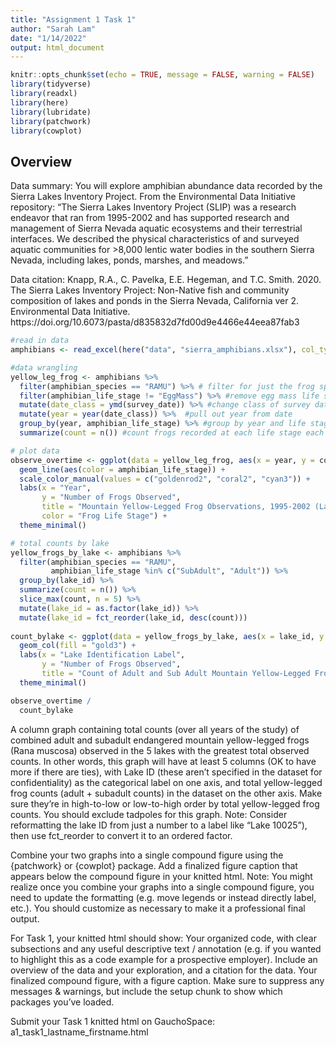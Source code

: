 ```yaml
---
title: "Assignment 1 Task 1"
author: "Sarah Lam"
date: "1/14/2022"
output: html_document
---
```


```r
knitr::opts_chunk$set(echo = TRUE, message = FALSE, warning = FALSE)
library(tidyverse)
library(readxl)
library(here)
library(lubridate)
library(patchwork)
library(cowplot)
```

## Overview

Data summary: You will explore amphibian abundance data recorded by the Sierra Lakes Inventory Project. From the Environmental Data Initiative repository: “The Sierra Lakes Inventory Project (SLIP) was a research endeavor that ran from 1995-2002 and has supported research and management of Sierra Nevada aquatic ecosystems and their terrestrial interfaces. We described the physical characteristics of and surveyed aquatic communities for >8,000 lentic water bodies in the southern Sierra Nevada, including lakes, ponds, marshes, and meadows.”

Data citation: Knapp, R.A., C. Pavelka, E.E. Hegeman, and T.C. Smith. 2020. The Sierra Lakes Inventory Project: Non-Native fish and community composition of lakes and ponds in the Sierra Nevada, California ver 2. Environmental Data Initiative. https://doi.org/10.6073/pasta/d835832d7fd00d9e4466e44eea87fab3

```r
#read in data
amphibians <- read_excel(here("data", "sierra_amphibians.xlsx"), col_types = "text")
```

```r
#data wrangling
yellow_leg_frog <- amphibians %>% 
  filter(amphibian_species == "RAMU") %>% # filter for just the frog species we want
  filter(amphibian_life_stage != "EggMass") %>% #remove egg mass life stage since we won't graph it 
  mutate(date_class = ymd(survey_date)) %>% #change class of survey date
  mutate(year = year(date_class)) %>%  #pull out year from date
  group_by(year, amphibian_life_stage) %>% #group by year and life stage
  summarize(count = n()) #count frogs recorded at each life stage each year

# plot data
observe_overtime <- ggplot(data = yellow_leg_frog, aes(x = year, y = count)) +
  geom_line(aes(color = amphibian_life_stage)) +
  scale_color_manual(values = c("goldenrod2", "coral2", "cyan3")) +
  labs(x = "Year", 
       y = "Number of Frogs Observed", 
       title = "Mountain Yellow-Legged Frog Observations, 1995-2002 (Lam)", 
       color = "Frog Life Stage") +
  theme_minimal()
```

```r
# total counts by lake 
yellow_frogs_by_lake <- amphibians %>% 
  filter(amphibian_species == "RAMU", 
         amphibian_life_stage %in% c("SubAdult", "Adult")) %>% 
  group_by(lake_id) %>% 
  summarize(count = n()) %>% 
  slice_max(count, n = 5) %>% 
  mutate(lake_id = as.factor(lake_id)) %>% 
  mutate(lake_id = fct_reorder(lake_id, desc(count)))
  
count_bylake <- ggplot(data = yellow_frogs_by_lake, aes(x = lake_id, y = count)) +
  geom_col(fill = "gold3") +
  labs(x = "Lake Identification Label",
       y = "Number of Frogs Observed",
       title = "Count of Adult and Sub Adult Mountain Yellow-Legged Frogs in Top 5 Lakes (Lam)") +
  theme_minimal()
```

```r
observe_overtime / 
  count_bylake
```

A column graph containing total counts (over all years of the study) of combined adult and subadult endangered mountain yellow-legged frogs (Rana muscosa) observed in the 5 lakes with the greatest total observed counts. In other words, this graph will have at least 5 columns (OK to have more if there are ties), with Lake ID (these aren’t specified in the dataset for confidentiality) as the categorical label on one axis, and total yellow-legged frog counts (adult + subadult counts) in the dataset on the other axis. Make sure they’re in high-to-low or low-to-high order by total yellow-legged frog counts. You should exclude tadpoles for this graph. Note: Consider reformatting the lake ID from just a number to a label like “Lake 10025”), then use fct_reorder to convert it to an ordered factor.

Combine your two graphs into a single compound figure using the {patchwork} or {cowplot} package. Add a finalized figure caption that appears below the compound figure in your knitted html. Note: You might realize once you combine your graphs into a single compound figure, you need to update the formatting (e.g. move legends or instead directly label, etc.). You should customize as necessary to make it a professional final output.

For Task 1, your knitted html should show: 
Your organized code, with clear subsections and any useful descriptive text / annotation (e.g. if you wanted to highlight this as a code example for a prospective employer). Include an overview of the data and your exploration, and a citation for the data.
Your finalized compound figure, with a figure caption.
Make sure to suppress any messages & warnings, but include the setup chunk to show which packages you’ve loaded.

Submit your Task 1 knitted html on GauchoSpace: 
a1_task1_lastname_firstname.html
